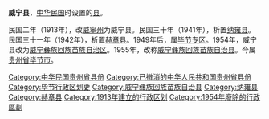 '''威宁县'''，[[中华民国|中华民国]]时设置的[[县|县]]。

民国二年（1913年），改[[威寧州|威寧州]]为威宁县。民国三十年（1941年），析置[[纳雍县|纳雍县]]。民国三十一年（1942年），析置[[赫章县|赫章县]]。1949年后，属[[毕节专区|毕节专区]]。1954年，威宁县改为[[威宁彝族回族苗族自治区|威宁彝族回族苗族自治区]]。1955年，改称[[威宁彝族回族苗族自治县|威宁彝族回族苗族自治县]]。今属[[贵州省|贵州省]][[毕节市|毕节市]]。

{{中華民國貴州省行政區劃}}
{{贵州行政区划小作品}}
{{DEFAULTSORT:Q}}
[[Category:中华民国贵州省县份|Category:中华民国贵州省县份]]
[[Category:已撤消的中华人民共和国贵州省县份|Category:已撤消的中华人民共和国贵州省县份]]
[[Category:毕节行政区划史|Category:毕节行政区划史]]
[[Category:威宁彝族回族苗族自治县|Category:威宁彝族回族苗族自治县]]
[[Category:纳雍县|Category:纳雍县]]
[[Category:赫章县|Category:赫章县]]
[[Category:1913年建立的行政区划|Category:1913年建立的行政区划]]
[[Category:1954年廢除的行政區劃|Category:1954年廢除的行政區劃]]